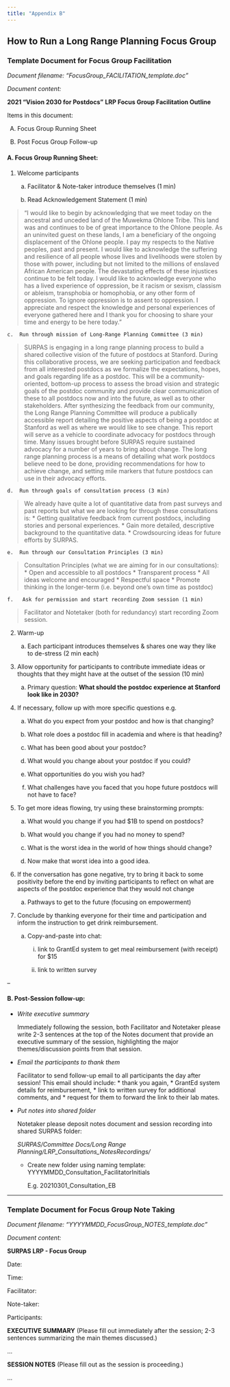 ```yaml
---
title: "Appendix B"
---
```


## How to Run a Long Range Planning Focus Group

### Template Document for Focus Group Facilitation

*Document filename: “FocusGroup_FACILITATION_template.doc”*

*Document content:*

**2021 “Vision 2030 for Postdocs”**
**LRP Focus Group Facilitation Outline**

Items in this document:

A.  Focus Group Running Sheet

B.  Post Focus Group Follow-up

#### A. Focus Group Running Sheet:

1.  Welcome participants
    
    a.  Facilitator & Note-taker introduce themselves (1 min)

    b.  Read Acknowledgement Statement (1 min)

> “I would like to begin by acknowledging that we meet today on the ancestral and unceded land of the Muwekma Ohlone Tribe. This land was and continues to be of great importance to the Ohlone people. As an uninvited guest on these lands, I am a beneficiary of the ongoing displacement of the Ohlone people. I pay my respects to the Native peoples, past and present. I would like to acknowledge the suffering and resilience of all people whose lives and livelihoods were stolen by those with power, including but not limited to the millions of enslaved African American people. The devastating effects of these injustices continue to be felt today. I would like to acknowledge everyone who has a lived experience of oppression, be it racism or sexism, classism or ableism, transphobia or homophobia, or any other form of oppression. To ignore oppression is to assent to oppression. I appreciate and respect the knowledge and personal experiences of everyone gathered here and I thank you for choosing to share your time and energy to be here today.”

    c.  Run through mission of Long-Range Planning Committee (3 min)

> SURPAS is engaging in a long range planning process to build a shared collective vision of the future of postdocs at Stanford. During this collaborative process, we are seeking participation and feedback from all interested postdocs as we formalize the expectations, hopes, and goals regarding life as a postdoc. This will be a community-oriented, bottom-up process to assess the broad vision and strategic goals of the postdoc community and provide clear communication of these to all postdocs now and into the future, as well as to other stakeholders. After synthesizing the feedback from our community, the Long Range Planning Committee will produce a publically accessible report detailing the positive aspects of being a postdoc at Stanford as well as where we would like to see change. This report will serve as a vehicle to coordinate advocacy for postdocs through time. Many issues brought before SURPAS require sustained advocacy for a number of years to bring about change. The long range planning process is a means of detailing what work postdocs believe need to be done, providing recommendations for how to achieve change, and setting mile markers that future postdocs can use in their advocacy efforts.

    d.  Run through goals of consultation process (3 min)

> We already have quite a lot of quantitative data from past surveys and past reports but what we are looking for through these consultations is:
    * Getting qualitative feedback from current postdocs, including stories and personal experiences.
    * Gain more detailed, descriptive background to the quantitative data.
    * Crowdsourcing ideas for future efforts by SURPAS.

    e.  Run through our Consultation Principles (3 min)
> Consultation Principles (what we are aiming for in our consultations):
    * Open and accessible to all postdocs
    * Transparent process
    * All ideas welcome and encouraged
    * Respectful space
    * Promote thinking in the longer-term (i.e. beyond one’s own time as postdoc)

    f.   Ask for permission and start recording Zoom session (1 min)
> Facilitator and Notetaker (both for redundancy) start recording Zoom session.

2.  Warm-up

    a.  Each participant introduces themselves & shares one way they like to de-stress (2 min each)

3.  Allow opportunity for participants to contribute immediate ideas or thoughts that they might have at the outset of the session (10 min)

    a.  Primary question: **What should the postdoc experience at Stanford look like in 2030?**

4.  If necessary, follow up with more specific questions e.g. 

    a.  What do you expect from your postdoc and how is that changing?

    b.  What role does a postdoc fill in academia and where is that heading?

    c.  What has been good about your postdoc?

    d.  What would you change about your postdoc if you could?

    e.  What opportunities do you wish you had?

    f.  What challenges have you faced that you hope future postdocs will not have to face?

5.  To get more ideas flowing, try using these brainstorming prompts:

    a.  What would you change if you had $1B to spend on postdocs?

    b.  What would you change if you had no money to spend?

    c.  What is the worst idea in the world of how things should change?

    d.  Now make that worst idea into a good idea.

6.  If the conversation has gone negative, try to bring it back to some positivity before the end by inviting participants to reflect on what are aspects of the postdoc experience that they would not change

    a.  Pathways to get to the future (focusing on empowerment)

7.  Conclude by thanking everyone for their time and participation and inform the instruction to get drink reimbursement.
    
    a.  Copy-and-paste into chat: 
        
        i.  link to GrantEd system to get meal reimbursement (with receipt) for $15
        
        ii.  link to written survey

--

#### B. Post-Session follow-up:

* *Write executive summary*
    
    Immediately following the session, both Facilitator and Notetaker please write 2-3 sentences at the top of the Notes document that provide an executive summary of the session, highlighting the major themes/discussion points from that session.

* *Email the participants to thank them*

    Facilitator to send follow-up email to all participants the day after session! This email should include: 
        * thank you again, 
        * GrantEd system details for reimbursement, 
        * link to written survey for additional comments, and 
        * request for them to forward the link to their lab mates.

* *Put notes into shared folder*

    Notetaker please deposit notes document and session recording into shared SURPAS folder: 

    *SURPAS/Committee Docs/Long Range Planning/LRP_Consultations_NotesRecordings/*

    * Create new folder using naming template: YYYYMMDD_Consultation_FacilitatorInitials
    
        E.g. 20210301_Consultation_EB

---

### Template Document for Focus Group Note Taking

*Document filename: “YYYYMMDD_FocusGroup_NOTES_template.doc”*

*Document content:*

**SURPAS LRP - Focus Group**

Date: 

Time: 

Facilitator: 

Note-taker:

Participants: 

**EXECUTIVE SUMMARY** (Please fill out immediately after the session; 2-3 sentences summarizing the main themes discussed.)

...

**SESSION NOTES** (Please fill out as the session is proceeding.)

...

